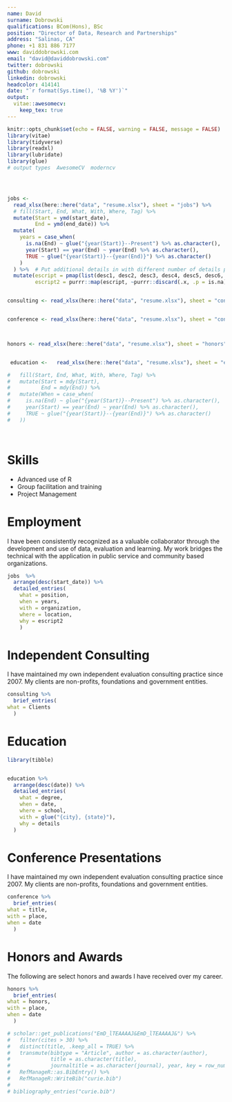 ```yaml
---
name: David 
surname: Dobrowski
qualifications: BCom(Hons), BSc
position: "Director of Data, Research and Partnerships"
address: "Salinas, CA"
phone: +1 831 886 7177
www: daviddobrowski.com
email: "david@daviddobrowski.com"
twitter: dobrowski
github: dobrowski
linkedin: dobrowski
headcolor: 414141
date: "`r format(Sys.time(), '%B %Y')`"
output: 
  vitae::awesomecv:
    keep_tex: true
---
```


```r
knitr::opts_chunk$set(echo = FALSE, warning = FALSE, message = FALSE)
library(vitae)
library(tidyverse)
library(readxl)
library(lubridate)
library(glue)
# output types  AwesomeCV  moderncv  




jobs <-
  read_xlsx(here::here("data", "resume.xlsx"), sheet = "jobs") %>%
  # fill(Start, End, What, With, Where, Tag) %>%
  mutate(Start = ymd(start_date),
         End = ymd(end_date)) %>%
  mutate(
    years = case_when(
      is.na(End) ~ glue("{year(Start)}--Present") %>% as.character(),
      year(Start) == year(End) ~ year(End) %>% as.character(),
      TRUE ~ glue("{year(Start)}--{year(End)}") %>% as.character()
    )
  ) %>%  # Put additional details in with different number of details per job
  mutate(escript = pmap(list(desc1, desc2, desc3, desc4, desc5, desc6, desc7, desc8, desc9, desc10, desc11, desc12, desc13, desc14), c) ,
         escript2 = purrr::map(escript, ~purrr::discard(.x, .p = is.na)))


consulting <- read_xlsx(here::here("data", "resume.xlsx"), sheet = "consulting")


conference <- read_xlsx(here::here("data", "resume.xlsx"), sheet = "conference")



honors <- read_xlsx(here::here("data", "resume.xlsx"), sheet = "honors")


 education <-   read_xlsx(here::here("data", "resume.xlsx"), sheet = "education") # %>%

#   fill(Start, End, What, With, Where, Tag) %>%  
#   mutate(Start = mdy(Start),
#          End = mdy(End)) %>% 
#   mutate(When = case_when(
#     is.na(End) ~ glue("{year(Start)}--Present") %>% as.character(),
#     year(Start) == year(End) ~ year(End) %>% as.character(),
#     TRUE ~ glue("{year(Start)}--{year(End)}") %>% as.character()
#   ))




```

# Skills

 * Advanced use of R
 * Group facilitation and training 
 * Project Management


# Employment


\footnotesize
I have been consistently recognized as a valuable collaborator through the development and use of data, evaluation and learning. My work bridges the technical with the application in public service and community based organizations.


```r

jobs  %>%
  arrange(desc(start_date)) %>%
  detailed_entries(
    what = position,
    when = years,
    with = organization,
    where = location,
    why = escript2
    )

```

# Independent Consulting


\footnotesize
I have maintained my own independent evaluation consulting practice since 2007.  My clients are non-profits, foundations and government entities. 

```r

consulting %>%
  brief_entries(
what = Clients
  )
```


# Education

```r
library(tibble)


education %>%
  arrange(desc(date)) %>%
  detailed_entries(
    what = degree,
    when = date,
    where = school,
    with = glue("{city}, {state}"),
    why = details
  )

```


# Conference Presentations
\footnotesize
I have maintained my own independent evaluation consulting practice since 2007.  My clients are non-profits, foundations and government entities. 

```r

conference %>%
  brief_entries(
what = title,
with = place,
when = date
  )
```



# Honors and Awards 
\footnotesize
The following are select honors and awards I have received over my career.  

```r

honors %>%
  brief_entries(
what = honors,
with = place,
when = date
  )
```





```r
# scholar::get_publications("EmD_lTEAAAAJ&EmD_lTEAAAAJ&") %>% 
#   filter(cites > 30) %>% 
#   distinct(title, .keep_all = TRUE) %>%
#   transmute(bibtype = "Article", author = as.character(author),
#             title = as.character(title),
#             journaltitle = as.character(journal), year, key = row_number()) %>% 
#   RefManageR::as.BibEntry() %>% 
#   RefManageR::WriteBib("curie.bib")
# 
# bibliography_entries("curie.bib")
```


